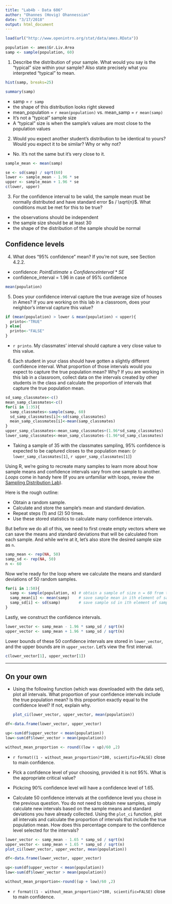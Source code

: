 ```yaml
---
title: "Lab4b - Data 606"
author: "Ohannes (Hovig) Ohannessian"
date: "3/17/2018"
output: html_document
---
```


```r
load(url("http://www.openintro.org/stat/data/ames.RData"))
```


```r
population <- ames$Gr.Liv.Area
samp <- sample(population, 60)
```

1.  Describe the distribution of your sample. What would you say is the 
"typical" size within your sample? Also state precisely what you interpreted 
"typical" to mean.

```r
hist(samp, breaks=25)
```

```r
summary(samp)
```

<div class="alert alert-warning">
* samp = `r samp`
* the shape of this distribution looks right skewed
* mean_population = `r mean(population)` vs. mean_samp = `r mean(samp)`
* It's not a "typical" sample size
* A "typical" size is when the sample's values are most close to the population values
</div>

2.  Would you expect another student's distribution to be identical to yours? 
Would you expect it to be similar? Why or why not?

<div class="alert alert-warning">
* No. It's not the same but it's very close to it.
</div>

```r
sample_mean <- mean(samp)
```


```r
se <- sd(samp) / sqrt(60)
lower <- sample_mean - 1.96 * se
upper <- sample_mean + 1.96 * se
c(lower, upper)
```


3.  For the confidence interval to be valid, the sample mean must be normally 
distributed and have standard error $s / \sqrt{n}$. What conditions must be 
met for this to be true?

<div class="alert alert-warning">
* the observations should be independent
* the sample size should be at least 30
* the shape of the distribution of the sample should be normal
</div>

## Confidence levels

4.  What does "95% confidence" mean? If you're not sure, see Section 4.2.2.

<div class="alert alert-warning">
* confidence: $Point Estimate ± Confidence Interval * SE$
* confidence_interval = 1.96 in case of 95% confidence
</div>


```r
mean(population)
```

5.  Does your confidence interval capture the true average size of houses in 
Ames? If you are working on this lab in a classroom, does your neighbor's 
interval capture this value?

```r
if (mean(population) > lower & mean(population) < upper){
  printo<-"TRUE"
} else{
  printo<-"FALSE"
}
```

<div class="alert alert-warning">
* `r printo`. My classmates' interval should capture a very close value to this value.
</div>

6.  Each student in your class should have gotten a slightly different 
confidence interval. What proportion of those intervals would you expect to 
capture the true population mean? Why? If you are working in this lab in a 
classroom, collect data on the intervals created by other students in the 
class and calculate the proportion of intervals that capture the true 
population mean.

```r
sd_samp_classmates<-c()
mean_samp_classmates<-c()
for(i in 1:35){
  samp_classmates<-sample(samp, 60)
  sd_samp_classmates[i]<-sd(samp_classmates)
  mean_samp_classmates[i]<-mean(samp_classmates)
}
upper_samp_classmates<-mean_samp_classmates+(1.96*sd_samp_classmates)
lower_samp_classmates<-mean_samp_classmates-(1.96*sd_samp_classmates)
```

<div class="alert alert-warning">
* Taking a sample of 35 with the classmates sampling, 95% confidence is expected to be captured closes to the population mean: (`r lower_samp_classmates[1]`, `r upper_samp_classmates[1]`)
</div>

Using R, we're going to recreate many samples to learn more about how sample 
means and confidence intervals vary from one sample to another. *Loops* come 
in handy here (If you are unfamiliar with loops, review the [Sampling Distribution Lab](http://htmlpreview.github.io/?https://github.com/andrewpbray/oiLabs/blob/master/sampling_distributions/sampling_distributions.html)).

Here is the rough outline:

-   Obtain a random sample.
-   Calculate and store the sample's mean and standard deviation.
-   Repeat steps (1) and (2) 50 times.
-   Use these stored statistics to calculate many confidence intervals.


But before we do all of this, we need to first create empty vectors where we 
can save the means and standard deviations that will be calculated from each 
sample. And while we're at it, let's also store the desired sample size as `n`.

```r
samp_mean <- rep(NA, 50)
samp_sd <- rep(NA, 50)
n <- 60
```

Now we're ready for the loop where we calculate the means and standard deviations of 50 random samples.

```r
for(i in 1:50){
  samp <- sample(population, n) # obtain a sample of size n = 60 from the population
  samp_mean[i] <- mean(samp)    # save sample mean in ith element of samp_mean
  samp_sd[i] <- sd(samp)        # save sample sd in ith element of samp_sd
}
```

Lastly, we construct the confidence intervals.

```r
lower_vector <- samp_mean - 1.96 * samp_sd / sqrt(n) 
upper_vector <- samp_mean + 1.96 * samp_sd / sqrt(n)
```

Lower bounds of these 50 confidence intervals are stored in `lower_vector`, 
and the upper bounds are in `upper_vector`. Let's view the first interval.

```r
c(lower_vector[1], upper_vector[1])
```

* * *

## On your own

-   Using the following function (which was downloaded with the data set), 
    plot all intervals. What proportion of your confidence intervals include 
    the true population mean? Is this proportion exactly equal to the 
    confidence level? If not, explain why.

    ```r
    plot_ci(lower_vector, upper_vector, mean(population))
    ```

```r
df<-data.frame(lower_vector, upper_vector)

up<-sum(df$upper_vector < mean(population))
low<-sum(df$lower_vector > mean(population))

without_mean_proportion <- round((low + up)/60 ,2)
```

<div class="alert alert-warning">
* `r format((1 - without_mean_proportion)*100, scientific=FALSE)` close to main confidence.
</div>

-   Pick a confidence level of your choosing, provided it is not 95%. What is 
    the appropriate critical value?

<div class="alert alert-warning">
* Pickcing 90% confidence level will have a confidence level of 1.65.
</div>

-   Calculate 50 confidence intervals at the confidence level you chose in the 
    previous question. You do not need to obtain new samples, simply calculate 
    new intervals based on the sample means and standard deviations you have 
    already collected. Using the `plot_ci` function, plot all intervals and 
    calculate the proportion of intervals that include the true population 
    mean. How does this percentage compare to the confidence level selected for
    the intervals?

```r
lower_vector <- samp_mean - 1.65 * samp_sd / sqrt(n) 
upper_vector <- samp_mean + 1.65 * samp_sd / sqrt(n)
plot_ci(lower_vector, upper_vector, mean(population))
```

```r
df<-data.frame(lower_vector, upper_vector)

up<-sum(df$upper_vector < mean(population))
low<-sum(df$lower_vector > mean(population))

without_mean_proportion<-round((up + low)/60 ,2)
```

<div class="alert alert-warning">
* `r format((1 - without_mean_proportion)*100, scientific=FALSE)` close to main confidence.
</div>



